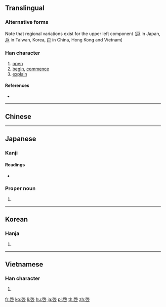 {{character info/new}}
{{character info/new|0x2f843}}
{{also|启|啟}}

==Translingual==
{{Han simplified forms|啟|啓|启}}

===Alternative forms===
Note that regional variations exist for the upper left component ([[戸]] in Japan, [[戶]] in Taiwan, Korea, [[户]] in China, Hong Kong and Vietnam)

===Han character===
{{Han char|rn=30|rad=口|as=08|sn=11|four=|canj=HKR,IKR,XHKR|ids=⿱⿰戸攵口(J),⿱⿰戶攵口(TK),⿱⿰户攵口(GHV)}}

# [[open]]
# [[begin]], [[commence]]
# [[explain]]

====References====
* {{Han ref|kx=0195.170|dkj=03820|dj=0416.160|hdz=10646.120|uh=5553|ud=21843}}

----

==Chinese==
{{zh-see|啟|v}}

----

==Japanese==

===Kanji===
{{ja-kanji|grade=c|rs=口08}}

====Readings====
* {{ja-readings|goon=[[け]] (ke)|kanon=[[けい]] (kei)|kun=[[ひらく]] (hiraku), [[もうす]] (mousu)}}

===Proper noun===
{{ja-pos|proper|けい}}

# {{given name|male|lang=ja|sort=けい}}

----

==Korean==

===Hanja===
{{ko-hanja|hangeul=계|rv=gye|mr=kye}}

# {{defn|lang=ko|sort=口08}}

----

==Vietnamese==

===Han character===
{{vi-hantu|[[khải]], [[kiết]]|rs=口08}}

# {{defn|lang=vi|sort=口08}}

[[fr:啓]]
[[ko:啓]]
[[li:啓]]
[[hu:啓]]
[[ja:啓]]
[[pl:啓]]
[[th:啓]]
[[zh:啓]]